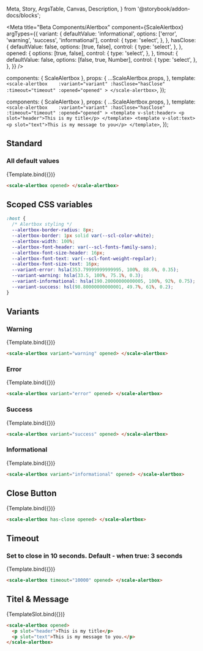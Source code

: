   Meta,
  Story,
  ArgsTable,
  Canvas,
  Description,
} from '@storybook/addon-docs/blocks';

<Meta
  title="Beta Components/Alertbox"
  component={ScaleAlertbox}
  argTypes={{
    variant: {
      defaultValue: 'informational',
      options: ['error', 'warning', 'success', 'informational'],
      control: {
        type: 'select',
      },
    },
    hasClose: {
      defaultValue: false,
      options: [true, false],
      control: {
        type: 'select',
      },
    },
    opened: {
      options: [true, false],
      control: {
        type: 'select',
      },
    },
    timout: {
      defaultValue: false,
      options: [false, true, Number],
      control: {
        type: 'select',
      },
    },
  }}
/>

  components: { ScaleAlertbox },
  props: {
    ...ScaleAlertbox.props,
  },
  template: `
    <scale-alertbox   
     :variant="variant"
     :hasClose="hasClose"
     :timeout="timeout"
     :opened="opened"
    >
    </scale-alertbox>
  `,
});

  components: { ScaleAlertbox },
  props: {
    ...ScaleAlertbox.props,
  },
  template: `
    <scale-alertbox   
     :variant="variant"
     :hasClose="hasClose"
     :timeout="timeout"
     :opened="opened"
    >
    <template v-slot:header>
     <p slot="header">This is my title</p>
    </template>
    <template v-slot:text>
     <p slot="text">This is my message to you</p>
    </template>
  `,
});

## Standard

### All default values

<Canvas withSource="none">
  <Story
    name="Standard"
    args={{
      opened: true,
    }}
  >
    {Template.bind({})}
  </Story>
</Canvas>

<ArgsTable story="Standard" />

```html
<scale-alertbox opened> </scale-alertbox>
```

## Scoped CSS variables

```css
:host {
  /* Alertbox styling */
  --alertbox-border-radius: 8px;
  --alertbox-border: 1px solid var(--scl-color-white);
  --alertbox-width: 100%;
  --alertbox-font-header: var(--scl-fonts-family-sans);
  --alertbox-font-size-header: 16px;
  --alertbox-font-text: var(--scl-font-weight-regular);
  --alertbox-font-size-text: 16px;
  --variant-error: hsla(353.79999999999995, 100%, 88.6%, 0.35);
  --variant-warning: hsla(33.5, 100%, 75.1%, 0.3);
  --variant-informational: hsla(190.20000000000005, 100%, 92%, 0.75);
  --variant-success: hsl(98.80000000000001, 49.7%, 61%, 0.2);
}
```

## Variants

### Warning

<Canvas withSource="none">
  <Story
    name="Warning"
    args={{
      opened: true,
      variant: 'warning',
    }}
  >
    {Template.bind({})}
  </Story>
</Canvas>

```html
<scale-alertbox variant="warning" opened> </scale-alertbox>
```

### Error

<Canvas withSource="none">
  <Story
    name="Error"
    args={{
      opened: true,
      variant: 'error',
    }}
  >
    {Template.bind({})}
  </Story>
</Canvas>

```html
<scale-alertbox variant="error" opened> </scale-alertbox>
```

### Success

<Canvas withSource="none">
  <Story
    name="Success"
    args={{
      opened: true,
      variant: 'success',
    }}
  >
    {Template.bind({})}
  </Story>
</Canvas>

```html
<scale-alertbox variant="success" opened> </scale-alertbox>
```

### Informational

<Canvas withSource="none">
  <Story
    name="Informational"
    args={{
      opened: true,
      variant: 'informational',
    }}
  >
    {Template.bind({})}
  </Story>
</Canvas>

```html
<scale-alertbox variant="informational" opened> </scale-alertbox>
```

## Close Button

<Canvas withSource="none">
  <Story
    name="Close Button"
    args={{
      opened: true,
      hasClose: true,
    }}
  >
    {Template.bind({})}
  </Story>
</Canvas>

```html
<scale-alertbox has-close opened> </scale-alertbox>
```

## Timeout

### Set to close in 10 seconds. Default - when true: 3 seconds

<Canvas withSource="none">
  <Story
    name="Timeout"
    args={{
      opened: true,
      timeout: 10000,
    }}
  >
    {Template.bind({})}
  </Story>
</Canvas>

```html
<scale-alertbox timeout="10000" opened> </scale-alertbox>
```

## Titel & Message

<Canvas withSource="none">
  <Story
    name="Titel-Message"
    args={{
      opened: true,
      hasClose: true,
    }}
  >
    {TemplateSlot.bind({})}
  </Story>
</Canvas>

```html
<scale-alertbox opened>
  <p slot="header">This is my title</p>
  <p slot="text">This is my message to you.</p>
</scale-alertbox>
```
